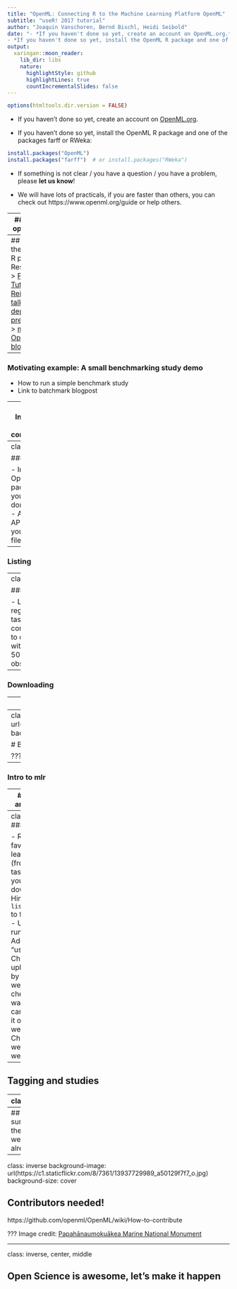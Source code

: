 ```yaml
---
title: "OpenML: Connecting R to the Machine Learning Platform OpenML"
subtitle: "useR! 2017 tutorial"
author: "Joaquin Vanschoren, Bernd Bischl, Heidi Seibold"
date: "- *If you haven't done so yet, create an account on OpenML.org.* \n
- *If you haven't done so yet, install the OpenML R package and one of the packages farff or RWeka*"
output:
  xaringan::moon_reader:
    lib_dir: libs
    nature:
      highlightStyle: github
      highlightLines: true
      countIncrementalSlides: false
---
```

<!-- For this to work, install xaringan (devtools::install_github('yihui/xaringan')) -->

```r
options(htmltools.dir.version = FALSE)
```

- If you haven't done so yet, create an account on [OpenML.org](www.openml.org).

- If you haven't done so yet, install the OpenML R package and one of the packages farff or RWeka:
```r
install.packages("OpenML")
install.packages("farff")  # or install.packages("RWeka")
```



- If something is not clear / you have a question / you have a problem, please **let us know**!

- We will have lots of practicals, if you are faster than others, you can 
check out https://www.openml.org/guide or help others.


---
## Intro to openml.org 
<!-- [15 minutes, Joaquin] -->

> Resources:  
> [NIPS slides](https://github.com/openml/articles/blob/master/OpenML%20NIPS.pdf)

- Why, what, how, who, for whom
- Data sets, tasks, flows, runs (all have their own website)
- vocabulary: features = covariates, number of observations = number of instances, ML = Machine Learing (not maximum likelihood)



---
## Intro to the OpenML R package
> Resources:  
> [Paper](https://bitbucket.org/giuseppec/openml-r-paper/src)  
> [Tutorial](http://openml.github.io/openml-r/vignettes/OpenML.html)  
> [Reisensburg talk](https://bitbucket.org/giuseppec/openml-r-paper/src)  
> [Heidi's departement presentation](https://github.com/openml/articles/tree/master/slides/heidi_hittisau)  
> [mlr loves OpenML blogpost](http://mlr-org.github.io/mlr-loves-OpenML/)



---
### Motivating example: A small benchmarking study demo 
<!-- [15 minutes, Bernd] -->

- How to run a simple benchmark study
- Link to batchmark blogpost



---
### Installation and configuration 
<!-- [3 minutes, Bernd] -->

---
class:inverse

### *Practical*  
<!-- [5 minutes, Bernd] -->

- Install the OpenML R package (if you haven't done so yet)
- Add your API-key to your config file



---
### Listing 
<!-- [7 minutes, Bernd] -->

---
class:inverse

### *Practical*  
<!-- [5 minutes, Bernd] -->

- List all regresssion tasks corresponding to data sets with between 
  50 and 55 observations.



---

### Downloading 
<!-- [10 minutes, Bernd] -->


---
class:inverse

### *Practical*  
<!-- [5 minutes, Bernd] -->

- Download task with task ID XXX.


---
class: inverse
background-image: url(https://c1.staticflickr.com/5/4049/4468213356_8b48e33d33_o.jpg)
background-size: cover

# BREAK TIME

???
Image credit: [Dave Dugdale](https://flic.kr/p/7NQLaj)

---

### Intro to mlr 
<!-- [15 minutes, Bernd] -->

---
### Running and uploading 
<!-- [10 minutes, Bernd] -->

---
class:inverse
### *Practical*  
<!-- [25 minutes, Bernd] -->

- Run your favorite learner/algorithm (from mlr) on task XXX that you already downloaded.
Hint: use `listLearners()` to find learners.
- Upload your run to OpenML. Add the tag "useR17". 
- Check if the upload worked by going to the website. Also check if the tag was
  added (you can also still add it on the website). 
- Check the website on how well you did
  

---
## Tagging and studies 
<!-- [10 minutes, Heidi] -->

---
class:inverse

### *Practical*  
<!-- [10 minutes, Heidi] -->

- List the names of data sets in study_14 
- Summarize performance results 


---
## Short summary of the cool stuff we are already doing 
<!-- [15 minutes, Heidi] -->

---
class: inverse
background-image: url(https://c1.staticflickr.com/8/7361/13937729989_a50129f7f7_o.jpg)
background-size: cover

## Contributors needed!
<!-- [10 minutes, Heidi] -->

https://github.com/openml/OpenML/wiki/How-to-contribute

???
Image credit: [Papahānaumokuākea Marine National Monument](https://flic.kr/p/neCvxt)

---
class: inverse, center, middle

## Open Science is awesome, let's make it happen
